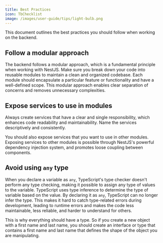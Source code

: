 ```yaml
---
title: Best Practices
icon: TbChecklist
image: /images/user-guide/tips/light-bulb.png
---
```


This document outlines the best practices you should follow when working on the backend.

## Follow a modular approach

The backend follows a modular approach, which is a fundamental principle when working with NestJS. Make sure you break down your code into reusable modules to maintain a clean and organized codebase. 
Each module should encapsulate a particular feature or functionality and have a well-defined scope. This modular approach enables clear separation of concerns and removes unnecessary complexities.  

## Expose services to use in modules

Always create services that have a clear and single responsibility, which enhances code readability and maintainability. Name the services descriptively and consistently. 

You should also expose services that you want to use in other modules. Exposing services to other modules is possible through NestJS's powerful dependency injection system, and promotes loose coupling between components. 

## Avoid using `any` type

When you declare a variable as `any`, TypeScript's type checker doesn't perform any type checking, making it possible to assign any type of values to the variable. TypeScript uses type inference to determine the type of variable based on the value. By declaring it as `any`, TypeScript can no longer infer the type. This makes it hard to catch type-related errors during development, leading to runtime errors and makes the code less maintainable, less reliable, and harder to understand for others.  

This is why everything should have a type. So if you create a new object with a first name and last name, you should create an interface or type that contains a first name and last name that defines the shape of the object you are manipulating.